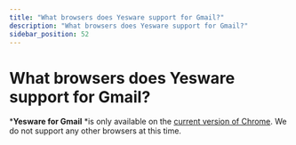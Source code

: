 ```yaml
---
title: "What browsers does Yesware support for Gmail?"
description: "What browsers does Yesware support for Gmail?"
sidebar_position: 52
---
```


# What browsers does Yesware support for Gmail?

***Yesware for Gmail** *is only available on the [current version of Chrome](https://support.google.com/chrome/answer/95414). We do not support any other browsers at this time.